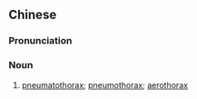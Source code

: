 {{also|气胸}}
==Chinese==
{{zh-forms|s=气胸}}

===Pronunciation===
{{zh-pron
|m=qìxiōng
|cat=n
}}

===Noun===
{{zh-noun}}

# [[pneumatothorax]]; [[pneumothorax]]; [[aerothorax]]